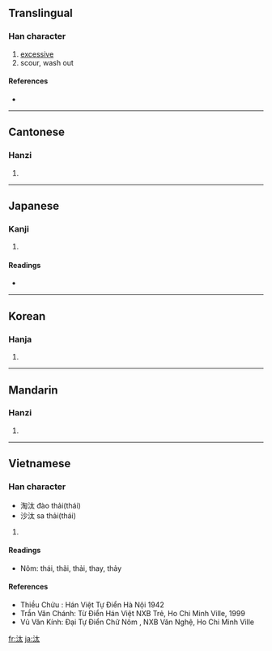 ==Translingual==

===Han character===
{{Han char|rn=85|rad=水|as=04|sn=7|four=3413<sub>0</sub>|canj=水大戈 (EKI)}}

# [[excessive]]
# scour, wash out

====References====
* {{Han ref|kx=0607.180|dkj=17160|dj=1001.050|hdz=31560.060|uh=6C70|ud=27760|bh=A84F|bd=43087}}

----

==Cantonese==

===Hanzi===
{{yue-hanzi|jyut=|y=taai3}}

# {{defn|Cantonese}}

----

==Japanese==

===Kanji===
{{ja-kanji|grade=|rs=水04}}

# {{defn|Japanese}}

====Readings====
* {{ja-readings|on=[[た]] (ta), [[たい]] (tai)|kun=[[よなげる]] (yonageru), [[にごる]] (nigoru), [[おごる]] (ogoru)}}

----

==Korean==

===Hanja===
{{ko-hanja|hangeul=태|eumhun=|rv=tae|mr=t'ae|y=thay}}

# {{defn|Korean}}

----

==Mandarin==

===Hanzi===
{{cmn-hanzi|pin=[[tài]] ([[tai4]])|wg=t'ai<sup>4</sup>}}

# {{defn|Mandarin}}

----

==Vietnamese==

===Han character===
{{vi-hantu|thái, thải}}
* 淘汰 đào thải(thái)
* 沙汰 sa thải(thái)

# {{defn|Vietnamese}}
====Readings====
* Nôm: thái, thãi, thải, thay, thảy
====References====
* Thiều Chửu : Hán Việt Tự Điển  Hà Nội 1942
* Trần Văn Chánh: Từ Điển Hán Việt NXB Trẻ, Ho Chi Minh Ville, 1999
* Vũ Văn Kính: Đại Tự Điển Chữ Nôm , NXB Văn Nghệ, Ho Chi Minh Ville

[[fr:汰]]
[[ja:汰]]